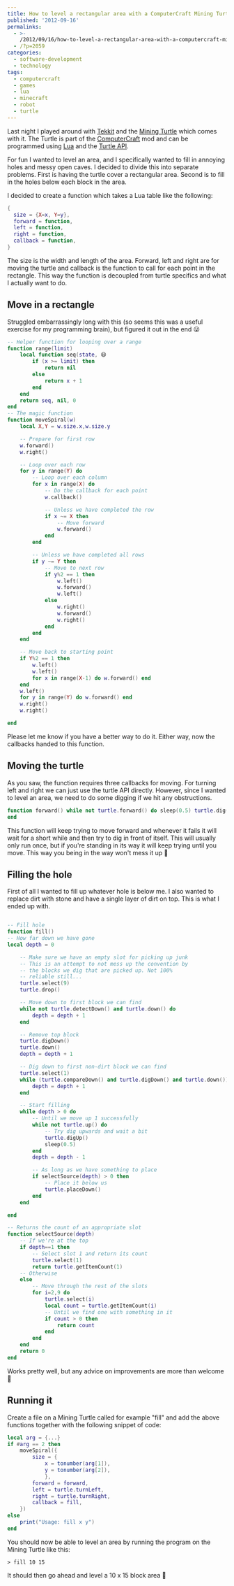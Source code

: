 ---
title: How to level a rectangular area with a ComputerCraft Mining Turtle
published: '2012-09-16'
permalinks:
  - >-
    /2012/09/16/how-to-level-a-rectangular-area-with-a-computercraft-mining-turtle/
  - /?p=2059
categories:
  - software-development
  - technology
tags:
  - computercraft
  - games
  - lua
  - minecraft
  - robot
  - turtle
---

Last night I played around with [Tekkit](http://www.technicpack.net/tekkit/) and the [Mining Turtle](http://tekkitclassic.wikia.com/wiki/Mining_Turtle) which comes with it. The Turtle is part of the [ComputerCraft](http://www.computercraft.info/) mod and can be programmed using [Lua](<http://en.wikipedia.org/wiki/Lua_(programming_language)>) and the [Turtle API](<http://computercraft.info/wiki/index.php?title=Turtle_(API)>).

For fun I wanted to level an area, and I specifically wanted to fill in annoying holes and messy open caves. I decided to divide this into separate problems. First is having the turtle cover a rectangular area. Second is to fill in the holes below each block in the area.

I decided to create a function which takes a Lua table like the following:

```lua
{
  size = {X=x, Y=y},
  forward = function,
  left = function,
  right = function,
  callback = function,
}
```

The size is the width and length of the area. Forward, left and right are for moving the turtle and callback is the function to call for each point in the rectangle. This way the function is decoupled from turtle specifics and what I actually want to do.

## Move in a rectangle

Struggled embarrassingly long with this (so seems this was a useful exercise for my programming brain), but figured it out in the end 😛

```lua
-- Helper function for looping over a range
function range(limit)
    local function seq(state, 😆
        if (x >= limit) then
            return nil
        else
            return x + 1
        end
    end
    return seq, nil, 0
end
-- The magic function
function moveSpiral(w)
    local X,Y = w.size.x,w.size.y

    -- Prepare for first row
    w.forward()
    w.right()

    -- Loop over each row
    for y in range(Y) do
        -- Loop over each column
        for x in range(X) do
            -- Do the callback for each point
            w.callback()

            -- Unless we have completed the row
            if x ~= X then
                -- Move forward
                w.forward()
            end
        end

        -- Unless we have completed all rows
        if y ~= Y then
            -- Move to next row
            if y%2 == 1 then
                w.left()
                w.forward()
                w.left()
            else
                w.right()
                w.forward()
                w.right()
            end
        end
    end

    -- Move back to starting point
    if Y%2 == 1 then
        w.left()
        w.left()
        for x in range(X-1) do w.forward() end
    end
    w.left()
    for y in range(Y) do w.forward() end
    w.right()
    w.right()

end
```

Please let me know if you have a better way to do it. Either way, now the callbacks handed to this function.

## Moving the turtle

As you saw, the function requires three callbacks for moving. For turning left and right we can just use the turtle API directly. However, since I wanted to level an area, we need to do some digging if we hit any obstructions.

```lua
function forward() while not turtle.forward() do sleep(0.5) turtle.dig() end
end
```

This function will keep trying to move forward and whenever it fails it will wait for a short while and then try to dig in front of itself. This will usually only run once, but if you're standing in its way it will keep trying until you move. This way you being in the way won't mess it up 🙂

## Filling the hole

First of all I wanted to fill up whatever hole is below me. I also wanted to replace dirt with stone and have a single layer of dirt on top. This is what I ended up with.

```lua

-- Fill hole
function fill()
-- How far down we have gone
local depth = 0

    -- Make sure we have an empty slot for picking up junk
    -- This is an attempt to not mess up the convention by
    -- the blocks we dig that are picked up. Not 100%
    -- reliable still...
    turtle.select(9)
    turtle.drop()

    -- Move down to first block we can find
    while not turtle.detectDown() and turtle.down() do
        depth = depth + 1
    end

    -- Remove top block
    turtle.digDown()
    turtle.down()
    depth = depth + 1

    -- Dig down to first non-dirt block we can find
    turtle.select(1)
    while (turtle.compareDown() and turtle.digDown() and turtle.down()) or turtle.down() do
        depth = depth + 1
    end

    -- Start filling
    while depth > 0 do
        -- Until we move up 1 successfully
        while not turtle.up() do
            -- Try dig upwards and wait a bit
            turtle.digUp()
            sleep(0.5)
        end
        depth = depth - 1

        -- As long as we have something to place
        if selectSource(depth) > 0 then
            -- Place it below us
            turtle.placeDown()
        end
    end

end

-- Returns the count of an appropriate slot
function selectSource(depth)
    -- If we're at the top
    if depth==1 then
        -- Select slot 1 and return its count
        turtle.select(1)
        return turtle.getItemCount(1)
    -- Otherwise
    else
        -- Move through the rest of the slots
        for i=2,9 do
            turtle.select(i)
            local count = turtle.getItemCount(i)
            -- Until we find one with something in it
            if count > 0 then
                return count
            end
        end
    end
    return 0
end
```

Works pretty well, but any advice on improvements are more than welcome 🙂

## Running it

Create a file on a Mining Turtle called for example "fill" and add the above functions together with the following snippet of code:

```lua
local arg = {...}
if #arg == 2 then
    moveSpiral({
        size = {
            x = tonumber(arg[1]),
            y = tonumber(arg[2]),
            },
        forward = forward,
        left = turtle.turnLeft,
        right = turtle.turnRight,
        callback = fill,
    })
else
    print("Usage: fill x y")
end
```

You should now be able to level an area by running the program on the Mining Turtle like this:

```text
> fill 10 15
```

It should then go ahead and level a 10 x 15 block area 🙂
